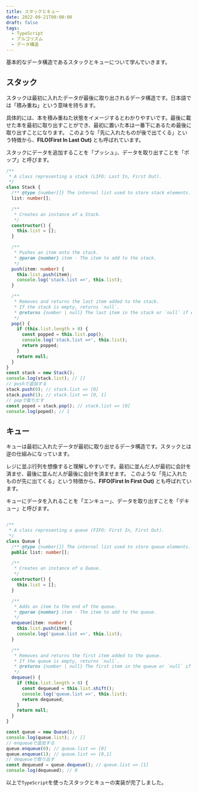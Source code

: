 ```yaml
---
title: スタックとキュー
date: 2022-09-21T00:00:00
draft: false
tags:
  - TypeScript
  - アルゴリズム
  - データ構造
---
```


基本的なデータ構造であるスタックとキューについて学んでいきます。


## スタック

スタックは最初に入れたデータが最後に取り出されるデータ構造です。日本語では「積み重ね」という意味を持ちます。

具体的には、本を積み重ねた状態をイメージするとわかりやすいです。最後に載せた本を最初に取り出すことができ、最初に置いた本は一番下にあるため最後に取り出すことになります。
このような「先に入れたものが後で出てくる」という特徴から、**FILO(First In Last Out)** とも呼ばれています。

スタックにデータを追加することを「プッシュ」、データを取り出すことを「ポップ」と呼びます。

```ts
/**
 * A class representing a stack (LIFO: Last In, First Out).
 */
class Stack {
  /** @type {number[]} The internal list used to store stack elements. */
  list: number[];

  /**
   * Creates an instance of a Stack.
   */
  constructor() {
    this.list = [];
  }

  /**
   * Pushes an item onto the stack.
   * @param {number} item - The item to add to the stack.
   */
  push(item: number) {
    this.list.push(item);
    console.log('stack.list =>', this.list);
  }

  /**
   * Removes and returns the last item added to the stack.
   * If the stack is empty, returns `null`.
   * @returns {number | null} The last item in the stack or `null` if empty.
   */
  pop() {
    if (this.list.length > 0) {
      const popped = this.list.pop();
      console.log('stack.list =>', this.list);
      return popped;
    }
    return null;
  }
}
const stack = new Stack();
console.log(stack.list); // []
// pushで追加する
stack.push(0); // stack.list => [0]
stack.push(1); // stack.list => [0, 1]
// popで取りだす
const poped = stack.pop(); // stack.list => [0]
console.log(poped); // 1
```

## キュー

キューは最初に入れたデータが最初に取り出せるデータ構造です。スタックとは逆の仕組みになっています。

レジに並ぶ行列を想像すると理解しやすいです。最初に並んだ人が最初に会計を済ませ、最後に並んだ人が最後に会計を済ませます。
このような「先に入れたものが先に出てくる」という特徴から、**FIFO(First In First Out)** とも呼ばれています。

キューにデータを入れることを「エンキュー」、データを取り出すことを「デキュー」と呼びます。

```ts

/**
 * A class representing a queue (FIFO: First In, First Out).
 */
class Queue {
  /** @type {number[]} The internal list used to store queue elements. */
  public list: number[];

  /**
   * Creates an instance of a Queue.
   */
  constructor() {
    this.list = [];
  }

  /**
   * Adds an item to the end of the queue.
   * @param {number} item - The item to add to the queue.
   */
  enqueue(item: number) {
    this.list.push(item);
    console.log('queue.list =>', this.list);
  }

  /**
   * Removes and returns the first item added to the queue.
   * If the queue is empty, returns `null`.
   * @returns {number | null} The first item in the queue or `null` if empty.
   */
  dequeue() {
    if (this.list.length > 0) {
      const dequeued = this.list.shift();
      console.log('queue.list =>', this.list);
      return dequeued;
    }
    return null;
  }
}

const queue = new Queue();
console.log(queue.list); // []
// enqueueで追加する
queue.enqueue(0); // queue.list => [0]
queue.enqueue(1); // queue.list => [0,1]
// dequeueで取り出す
const dequeued = queue.dequeue(); // queue.list => [1]
console.log(dequeued); // 0
```

以上で`TypeScript`を使ったスタックとキューの実装が完了しました。